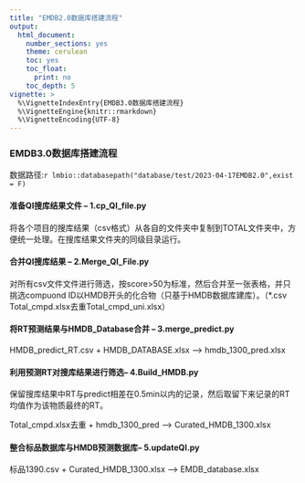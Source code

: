 ```yaml
---
title: "EMDB2.0数据库搭建流程"
output:
  html_document: 
    number_sections: yes
    theme: cerulean
    toc: yes
    toc_float:
      print: no
    toc_depth: 5
vignette: >
  %\VignetteIndexEntry{EMDB3.0数据库搭建流程}
  %\VignetteEngine{knitr::rmarkdown}
  %\VignetteEncoding{UTF-8}
---
```


### EMDB3.0数据库搭建流程

数据路径:`r lmbio::databasepath("database/test/2023-04-17EMDB2.0",exist = F)`

#### 准备QI搜库结果文件 -- 1.cp_QI_file.py

将各个项目的搜库结果（csv格式）从各自的文件夹中复制到TOTAL文件夹中，方便统一处理。在搜库结果文件夹的同级目录运行。

#### 合并QI搜库结果 -- 2.Merge_QI_File.py

对所有csv文件文件进行筛选，按score>50为标准，然后合并至一张表格，并只挑选compuond ID以HMDB开头的化合物（只基于HMDB数据库建库）。（*.csv  Total_cmpd.xlsx去重Total_cmpd_uni.xlsx）

#### 将RT预测结果与HMDB_Database合并 -- 3.merge_predict.py

HMDB_predict_RT.csv + HMDB_DATABASE.xlsx --> hmdb_1300_pred.xlsx

#### 利用预测RT对搜库结果进行筛选-- 4.Build_HMDB.py

保留搜库结果中RT与predict相差在0.5min以内的记录，然后取留下来记录的RT均值作为该物质最终的RT。

Total_cmpd.xlsx去重 + hmdb_1300_pred --> Curated_HMDB_1300.xlsx

#### 整合标品数据库与HMDB预测数据库-- 5.updateQI.py

标品1390.csv + Curated_HMDB_1300.xlsx --> EMDB_database.xlsx
